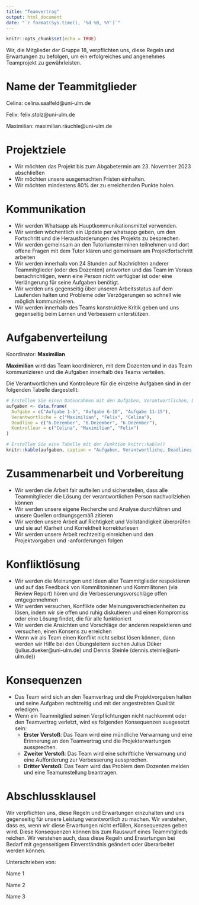 ```yaml
---
title: "Teamvertrag"
output: html_document
date: "`r format(Sys.time(), '%d %B, %Y')`"
---
```


```r
knitr::opts_chunk$set(echo = TRUE)
```

Wir, die Mitglieder der Gruppe 18, verpflichten uns, diese Regeln und Erwartungen zu befolgen, um ein erfolgreiches und angenehmes Teamprojekt zu gewährleisten.

# Name der Teammitglieder

Celina: celina.saalfeld@uni-ulm.de

Felix: felix.stolz@uni-ulm.de

Maximilian: maximilian.räuchle@uni-ulm.de


# Projektziele
- Wir möchten das Projekt bis zum Abgabetermin am 23. November 2023 abschließen
- Wir möchten unsere ausgemachten Fristen einhalten.
- Wir möchten mindestens 80% der zu erreichenden Punkte holen.

# Kommunikation
- Wir werden Whatsapp als Hauptkommunikationsmittel verwenden.
- Wir werden wöchentlich ein Update per whatsapp geben, um den Fortschritt und die Herausforderungen des Projekts zu besprechen.
- Wir werden gemeinsam an den Tutoriumsterminen teilnehmen und dort offene Fragen mit dem Tutor klären und gemeinsam am Projektfortschritt arbeiten
- Wir werden innerhalb von 24 Stunden auf Nachrichten anderer Teammitglieder (oder des Dozenten) antworten und das Team im Voraus benachrichtigen, wenn eine Person nicht verfügbar ist oder eine Verlängerung für seine Aufgaben benötigt.
- Wir werden uns gegenseitig über unseren Arbeitsstatus auf dem Laufenden halten und Probleme oder Verzögerungen so schnell wie möglich kommunizieren.
- Wir werden innerhalb des Teams konstruktive Kritik geben und uns gegenseitig beim Lernen und Verbessern unterstützen.

# Aufgabenverteilung

Koordinator: **Maximilian**

**Maximilian** wird das Team koordinieren, mit dem Dozenten und in das Team kommunizieren und die Aufgaben innerhalb des Teams verteilen.

Die Verantwortlichen und Kontrolleure für die einzelne Aufgaben sind in der folgenden Tabelle dargestellt:

```r
# Erstellen Sie einen Datenrahmen mit den Aufgaben, Verantwortlichen, Deadlines und Checkern
aufgaben <- data.frame(
  Aufgabe = c("Aufgabe 1-5", "Aufgabe 6-10", "Aufgabe 11-15"),
  Verantwortliche = c("Maximilian", "Felix", "Celina"),
  Deadline = c("6.Dezember", "6.Dezember", "6.Dezember"),
  Kontrolleur = c("Celina", "Maximilian", "Felix")
)

# Erstellen Sie eine Tabelle mit der Funktion knitr::kable()
knitr::kable(aufgaben, caption = "Aufgaben, Verantwortliche, Deadlines und Kontrolleur")
```

# Zusammenarbeit und Vorbereitung

- Wir werden die Arbeit fair aufteilen und sicherstellen, dass alle Teammitglieder die Lösung der verantwortlichen Person nachvollziehen können
- Wir werden unsere eigene Recherche und Analyse durchführen und unsere Quellen ordnungsgemäß zitieren
- Wir werden unsere Arbeit auf Richtigkeit und Vollständigkeit überprüfen und sie auf Klarheit und Korrektheit korrekturlesen
- Wir werden unsere Arbeit rechtzeitig einreichen und den Projektvorgaben und -anforderungen folgen


# Konfliktlösung

- Wir werden die Meinungen und Ideen aller Teammitglieder respektieren und auf das Feedback von Kommilitoninnen und Kommilitonen (via Review Report) hören und die Verbesserungsvorschläge offen entgegennehmen
- Wir werden versuchen, Konflikte oder Meinungsverschiedenheiten zu lösen, indem wir sie offen und ruhig diskutieren und einen Kompromiss oder eine Lösung findet, die für alle funktioniert
- Wir werden die Ansichten und Vorschläge der anderen respektieren und versuchen, einen Konsens zu erreichen
- Wenn wir als Team einen Konflikt nicht selbst lösen können, dann werden wir Hilfe bei den Übungsleitern suchen Julius Düker (julius.dueker@uni-ulm.de) und Dennis Steinle (dennis.steinle@uni-ulm.de))

# Konsequenzen

- Das Team wird sich an den Teamvertrag und die Projektvorgaben halten und seine Aufgaben rechtzeitig und mit der angestrebten Qualität erledigen.
- Wenn ein Teammitglied seinen Verpflichtungen nicht nachkommt oder den Teamvertrag verletzt, wird es folgenden Konsequenzen ausgesetzt sein:
    - **Erster Verstoß**: Das Team wird eine mündliche Verwarnung und eine Erinnerung an den Teamvertrag und die Projekterwartungen aussprechen.
    - **Zweiter Verstoß**: Das Team wird eine schriftliche Verwarnung und eine Aufforderung zur Verbesserung aussprechen.
    - **Dritter Verstoß**: Das Team wird das Problem dem Dozenten melden und eine Teamumstellung beantragen.


# Abschlussklausel

Wir verpflichten uns, diese Regeln und Erwartungen einzuhalten und uns gegenseitig für unsere Leistung verantwortlich zu machen. Wir verstehen, dass es, wenn wir diese Erwartungen nicht erfüllen, Konsequenzen geben wird. Diese Konsequenzen können bis zum Rauswurf eines Teammitglieds reichen. Wir verstehen auch, dass diese Regeln und Erwartungen bei Bedarf mit gegenseitigem Einverständnis geändert oder überarbeitet werden können.

Unterschrieben von:

Name 1

Name 2

Name 3
